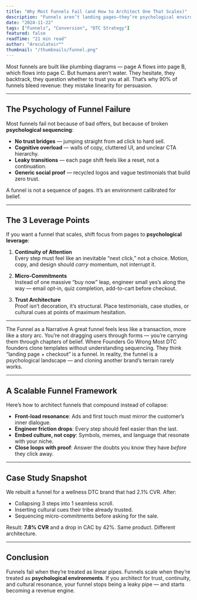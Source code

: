 ```yaml
---
title: "Why Most Funnels Fail (and How to Architect One That Scales)"
description: "Funnels aren’t landing pages—they’re psychological environments. We unpack where 90% of DTC funnels bleed trust, and the precise structural shifts that transform leaky pipes into revenue machines."
date: "2024-11-22"
tags: ["Funnels", "Conversion", "DTC Strategy"]
featured: false
readTime: "21 min read"
author: "Areculateir™"
thumbnail: "/thumbnails/funnel.png"
---
```


Most funnels are built like plumbing diagrams — page A flows into page B, which flows into page C. But humans aren’t water. They hesitate, they backtrack, they question whether to trust you at all. That’s why 90% of funnels bleed revenue: they mistake linearity for persuasion.

<ImageViewer
  src="https://images.unsplash.com/photo-1603354350317-6f7aaa5911d5?w=900&auto=format&fit=crop&q=60"
  alt="Funnel diagram reimagined as psychological flow"
  caption="Funnels aren’t pipes — they’re environments"
/>

---

## The Psychology of Funnel Failure

Most funnels fail not because of bad offers, but because of broken **psychological sequencing**:

- **No trust bridges** — jumping straight from ad click to hard sell.  
- **Cognitive overload** — walls of copy, cluttered UI, and unclear CTA hierarchy.  
- **Leaky transitions** — each page shift feels like a reset, not a continuation.  
- **Generic social proof** — recycled logos and vague testimonials that build zero trust.  

A funnel is not a sequence of pages. It’s an environment calibrated for belief.

---

## The 3 Leverage Points

If you want a funnel that scales, shift focus from pages to **psychological leverage**:

1. **Continuity of Attention**  
   Every step must feel like an inevitable “next click,” not a choice. Motion, copy, and design should *carry* momentum, not interrupt it.

2. **Micro-Commitments**  
   Instead of one massive “buy now” leap, engineer small yes’s along the way — email opt-in, quiz completion, add-to-cart before checkout.

3. **Trust Architecture**  
   Proof isn’t decoration, it’s structural. Place testimonials, case studies, or cultural cues at points of maximum hesitation.

---

<Accordion type="multiple" className="w-full not-prose flex flex-col gap-2">
  <AccordionItem value="item-1" className="flex flex-col gap-2">
    <AccordionTrigger className="cursor-pointer">The Funnel as a Narrative</AccordionTrigger>
    <AccordionContent className="flex flex-col gap-4">
      A great funnel feels less like a transaction, more like a story arc. You’re not dragging users through forms — you’re carrying them through chapters of belief.
    </AccordionContent>
  </AccordionItem>
  <AccordionItem value="item-2" className="flex flex-col gap-2">
    <AccordionTrigger className="cursor-pointer">Where Founders Go Wrong</AccordionTrigger>
    <AccordionContent className="flex flex-col gap-4 text-balance">
      Most DTC founders clone templates without understanding sequencing. They think “landing page + checkout” is a funnel. In reality, the funnel is a psychological landscape — and cloning another brand’s terrain rarely works.
    </AccordionContent>
  </AccordionItem>
</Accordion>

---

## A Scalable Funnel Framework

Here’s how to architect funnels that compound instead of collapse:

- **Front-load resonance**: Ads and first touch must mirror the customer’s inner dialogue.  
- **Engineer friction drops**: Every step should feel easier than the last.  
- **Embed culture, not copy**: Symbols, memes, and language that resonate with your niche.  
- **Close loops with proof**: Answer the doubts you know they have *before* they click away.  

---

## Case Study Snapshot

We rebuilt a funnel for a wellness DTC brand that had 2.1% CVR. After:  
- Collapsing 3 steps into 1 seamless scroll.  
- Inserting cultural cues their tribe already trusted.  
- Sequencing micro-commitments before asking for the sale.  

Result: **7.8% CVR** and a drop in CAC by 42%. Same product. Different architecture.

---

## Conclusion

Funnels fail when they’re treated as linear pipes. Funnels scale when they’re treated as **psychological environments**. If you architect for trust, continuity, and cultural resonance, your funnel stops being a leaky pipe — and starts becoming a revenue engine.

